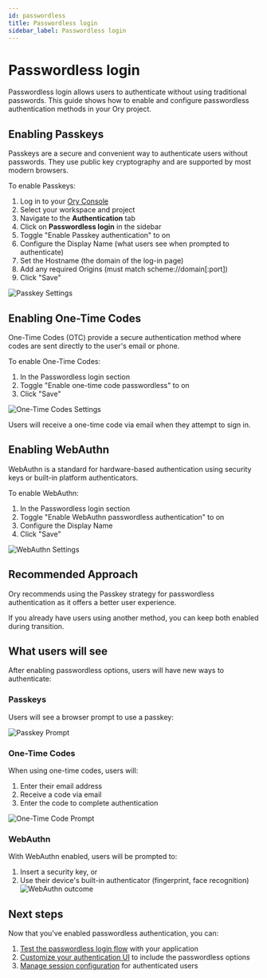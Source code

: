 ```yaml
---
id: passwordless
title: Passwordless login
sidebar_label: Passwordless login
---
```


# Passwordless login

Passwordless login allows users to authenticate without using traditional passwords. This guide shows how to enable and configure
passwordless authentication methods in your Ory project.

## Enabling Passkeys

Passkeys are a secure and convenient way to authenticate users without passwords. They use public key cryptography and are
supported by most modern browsers.

To enable Passkeys:

1. Log in to your [Ory Console](https://console.ory.sh/)
2. Select your workspace and project
3. Navigate to the **Authentication** tab
4. Click on **Passwordless login** in the sidebar
5. Toggle "Enable Passkey authentication" to on
6. Configure the Display Name (what users see when prompted to authenticate)
7. Set the Hostname (the domain of the log-in page)
8. Add any required Origins (must match scheme://domain[:port])
9. Click "Save"

![Passkey Settings](../_assets/passkeys-settings.png)

## Enabling One-Time Codes

One-Time Codes (OTC) provide a secure authentication method where codes are sent directly to the user's email or phone.

To enable One-Time Codes:

1. In the Passwordless login section
2. Toggle "Enable one-time code passwordless" to on
3. Click "Save"

![One-Time Codes Settings](../_assets/onetimecodes-passkeys.png)

Users will receive a one-time code via email when they attempt to sign in.

## Enabling WebAuthn

WebAuthn is a standard for hardware-based authentication using security keys or built-in platform authenticators.

To enable WebAuthn:

1. In the Passwordless login section
2. Toggle "Enable WebAuthn passwordless authentication" to on
3. Configure the Display Name
4. Click "Save"

![WebAuthn Settings](../_assets/webauthn-passkeys.png)

## Recommended Approach

Ory recommends using the Passkey strategy for passwordless authentication as it offers a better user experience.

If you already have users using another method, you can keep both enabled during transition.

## What users will see

After enabling passwordless options, users will have new ways to authenticate:

### Passkeys

Users will see a browser prompt to use a passkey:

![Passkey Prompt](../_assets/passkey-prompt.png)

### One-Time Codes

When using one-time codes, users will:

1. Enter their email address
2. Receive a code via email
3. Enter the code to complete authentication

![One-Time Code Prompt](../_assets/otc-outcome.png)

### WebAuthn

With WebAuthn enabled, users will be prompted to:

1. Insert a security key, or
2. Use their device's built-in authenticator (fingerprint, face recognition) ![WebAuthn outcome](../_assets/webauthn-outcome.png)

## Next steps

Now that you've enabled passwordless authentication, you can:

1. [Test the passwordless login flow](/docs/identities/get-started/sign-in.mdx) with your application
2. [Customize your authentication UI](/docs/kratos/bring-your-own-ui/01_overview.mdx) to include the passwordless options
3. [Manage session configuration](/docs/identities/get-started/session-management.mdx) for authenticated users
